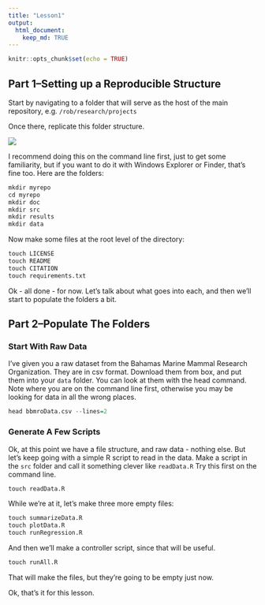 ```yaml
---
title: "Lesson1"
output: 
  html_document:
    keep_md: TRUE
---
```


```r
knitr::opts_chunk$set(echo = TRUE)
```

## Part 1--Setting up a Reproducible Structure
Start by navigating to a folder that will serve as the host of the main repository, e.g. ```/rob/research/projects```

Once there, replicate this folder structure. 

![](images/folderStructure.jpg)

I recommend doing this on the command line first, just to get some familiarity, but if you want to do it with Windows Explorer or Finder, that's fine too. Here are the folders:

```r
mkdir myrepo
cd myrepo
mkdir doc
mkdir src
mkdir results
mkdir data
```

Now make some files at the root level of the directory:
```r
touch LICENSE
touch README
touch CITATION
touch requirements.txt
```

Ok - all done - for now. Let's talk about what goes into each, and then we'll start to populate the folders a bit.

## Part 2--Populate The Folders
### Start With Raw Data
I've given you a raw dataset from the Bahamas Marine Mammal Research Organization. They are in csv format. Download them from box, and put them into your ```data``` folder. You can look at them with the head command. Note where you are on the command line first, otherwise you may be looking for data in all the wrong places.

```r
head bbmroData.csv --lines=2
```

### Generate A Few Scripts
Ok, at this point we have a file structure, and raw data - nothing else. But let's keep going with a simple R script to read in the data. Make a script in the ```src``` folder and call it something clever like ```readData.R``` Try this first on the command line.

```r
touch readData.R
```

While we're at it, let's make three more empty files:

```r
touch summarizeData.R
touch plotData.R
touch runRegression.R
```

And then we'll make a controller script, since that will be useful.

```r
touch runAll.R
```


That will make the files, but they're going to be empty just now.

Ok, that's it for this lesson.

